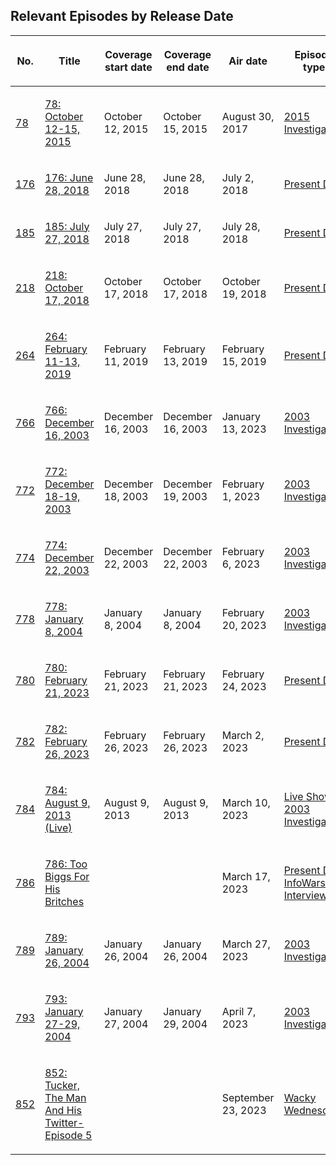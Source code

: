 ==Relevant Episodes by Release Date==
{| class="fandom-table"
!No.
!Title
!Coverage
start date
!Coverage
end date
!Air date
!Episode type
|-
|[[78: October 12-15, 2015|78]]
|[[78: October 12-15, 2015]]
|October 12, 2015
|October 15, 2015
|August 30, 2017
|[[:Category:2015 Investigation|2015 Investigation]]
|-
|[[176: June 28, 2018|176]]
|[[176: June 28, 2018]]
|June 28, 2018
|June 28, 2018
|July 2, 2018
|[[:Category:Present Day|Present Day]]
|-
|[[185: July 27, 2018|185]]
|[[185: July 27, 2018]]
|July 27, 2018
|July 27, 2018
|July 28, 2018
|[[:Category:Present Day|Present Day]]
|-
|[[218: October 17, 2018|218]]
|[[218: October 17, 2018]]
|October 17, 2018
|October 17, 2018
|October 19, 2018
|[[:Category:Present Day|Present Day]]
|-
|[[264: February 11-13, 2019|264]]
|[[264: February 11-13, 2019]]
|February 11, 2019
|February 13, 2019
|February 15, 2019
|[[:Category:Present Day|Present Day]]
|-
|[[766: December 16, 2003|766]]
|[[766: December 16, 2003]]
|December 16, 2003
|December 16, 2003
|January 13, 2023
|[[:Category:2003 Investigation|2003 Investigation]]
|-
|[[772: December 18-19, 2003|772]]
|[[772: December 18-19, 2003]]
|December 18, 2003
|December 19, 2003
|February 1, 2023
|[[:Category:2003 Investigation|2003 Investigation]]
|-
|[[774: December 22, 2003|774]]
|[[774: December 22, 2003]]
|December 22, 2003
|December 22, 2003
|February 6, 2023
|[[:Category:2003 Investigation|2003 Investigation]]
|-
|[[778: January 8, 2004|778]]
|[[778: January 8, 2004]]
|January 8, 2004
|January 8, 2004
|February 20, 2023
|[[:Category:2003 Investigation|2003 Investigation]]
|-
|[[780: February 21, 2023|780]]
|[[780: February 21, 2023]]
|February 21, 2023
|February 21, 2023
|February 24, 2023
|[[:Category:Present Day|Present Day]]
|-
|[[782: February 26, 2023|782]]
|[[782: February 26, 2023]]
|February 26, 2023
|February 26, 2023
|March 2, 2023
|[[:Category:Present Day|Present Day]]
|-
|[[784: August 9, 2013 (Live)|784]]
|[[784: August 9, 2013 (Live)]]
|August 9, 2013
|August 9, 2013
|March 10, 2023
|[[:Category:Live Show|Live Show]], [[:Category:2003 Investigation|2003 Investigation]]
|-
|[[786: Too Biggs For His Britches|786]]
|[[786: Too Biggs For His Britches]]
|
|
|March 17, 2023
|[[:Category:Present Day|Present Day]], [[:Category:InfoWars Interview|InfoWars Interview]]
|-
|[[789: January 26, 2004|789]]
|[[789: January 26, 2004]]
|January 26, 2004
|January 26, 2004
|March 27, 2023
|[[:Category:2003 Investigation|2003 Investigation]]
|-
|[[793: January 27-29, 2004|793]]
|[[793: January 27-29, 2004]]
|January 27, 2004
|January 29, 2004
|April 7, 2023
|[[:Category:2003 Investigation|2003 Investigation]]
|-
|[[852: Tucker, The Man And His Twitter- Episode 5|852]]
|[[852: Tucker, The Man And His Twitter- Episode 5]]
|
|
|September 23, 2023
|[[:Category:Wacky Wednesday|Wacky Wednesday]]
|}

